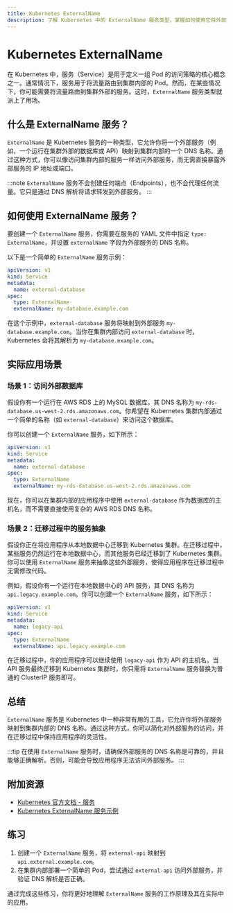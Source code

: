 ```yaml
---
title: Kubernetes ExternalName
description: 了解 Kubernetes 中的 ExternalName 服务类型，掌握如何使用它将外部服务映射到集群内部。
---
```


# Kubernetes ExternalName

在 Kubernetes 中，服务（Service）是用于定义一组 Pod 的访问策略的核心概念之一。通常情况下，服务用于将流量路由到集群内部的 Pod。然而，在某些情况下，你可能需要将流量路由到集群外部的服务。这时，`ExternalName` 服务类型就派上了用场。

## 什么是 ExternalName 服务？

`ExternalName` 是 Kubernetes 服务的一种类型，它允许你将一个外部服务（例如，一个运行在集群外部的数据库或 API）映射到集群内部的一个 DNS 名称。通过这种方式，你可以像访问集群内部的服务一样访问外部服务，而无需直接暴露外部服务的 IP 地址或端口。

:::note
`ExternalName` 服务不会创建任何端点（Endpoints），也不会代理任何流量。它只是通过 DNS 解析将请求转发到外部服务。
:::

## 如何使用 ExternalName 服务？

要创建一个 `ExternalName` 服务，你需要在服务的 YAML 文件中指定 `type: ExternalName`，并设置 `externalName` 字段为外部服务的 DNS 名称。

以下是一个简单的 `ExternalName` 服务示例：

```yaml
apiVersion: v1
kind: Service
metadata:
  name: external-database
spec:
  type: ExternalName
  externalName: my-database.example.com
```

在这个示例中，`external-database` 服务将映射到外部服务 `my-database.example.com`。当你在集群内部访问 `external-database` 时，Kubernetes 会将其解析为 `my-database.example.com`。

## 实际应用场景

### 场景 1：访问外部数据库

假设你有一个运行在 AWS RDS 上的 MySQL 数据库，其 DNS 名称为 `my-rds-database.us-west-2.rds.amazonaws.com`。你希望在 Kubernetes 集群内部通过一个简单的名称（如 `external-database`）来访问这个数据库。

你可以创建一个 `ExternalName` 服务，如下所示：

```yaml
apiVersion: v1
kind: Service
metadata:
  name: external-database
spec:
  type: ExternalName
  externalName: my-rds-database.us-west-2.rds.amazonaws.com
```

现在，你可以在集群内部的应用程序中使用 `external-database` 作为数据库的主机名，而不需要直接使用复杂的 AWS RDS DNS 名称。

### 场景 2：迁移过程中的服务抽象

假设你正在将应用程序从本地数据中心迁移到 Kubernetes 集群。在迁移过程中，某些服务仍然运行在本地数据中心，而其他服务已经迁移到了 Kubernetes 集群。你可以使用 `ExternalName` 服务来抽象这些外部服务，使得应用程序在迁移过程中无需修改代码。

例如，假设你有一个运行在本地数据中心的 API 服务，其 DNS 名称为 `api.legacy.example.com`。你可以创建一个 `ExternalName` 服务，如下所示：

```yaml
apiVersion: v1
kind: Service
metadata:
  name: legacy-api
spec:
  type: ExternalName
  externalName: api.legacy.example.com
```

在迁移过程中，你的应用程序可以继续使用 `legacy-api` 作为 API 的主机名。当 API 服务最终迁移到 Kubernetes 集群时，你只需将 `ExternalName` 服务替换为普通的 ClusterIP 服务即可。

## 总结

`ExternalName` 服务是 Kubernetes 中一种非常有用的工具，它允许你将外部服务映射到集群内部的 DNS 名称。通过这种方式，你可以简化对外部服务的访问，并在迁移过程中保持应用程序的灵活性。

:::tip
在使用 `ExternalName` 服务时，请确保外部服务的 DNS 名称是可靠的，并且能够正确解析。否则，可能会导致应用程序无法访问外部服务。
:::

## 附加资源

- [Kubernetes 官方文档 - 服务](https://kubernetes.io/docs/concepts/services-networking/service/)
- [Kubernetes ExternalName 服务示例](https://kubernetes.io/docs/concepts/services-networking/service/#externalname)

## 练习

1. 创建一个 `ExternalName` 服务，将 `external-api` 映射到 `api.external.example.com`。
2. 在集群内部部署一个简单的 Pod，尝试通过 `external-api` 访问外部服务，并验证 DNS 解析是否正确。

通过完成这些练习，你将更好地理解 `ExternalName` 服务的工作原理及其在实际中的应用。